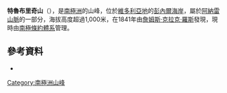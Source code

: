{{coord|71|8|S|167|44|E|display=title}}

'''特魯布里奇山'''（{{lang-en|Mount Troubridge}}），是[[南極洲|南極洲]]的山峰，位於[[維多利亞地|維多利亞地]]的[[彭內爾海岸|彭內爾海岸]]，屬於[[阿納雷山脈|阿納雷山脈]]的一部分，海拔高度超過1,000米，在1841年由[[詹姆斯·克拉克·羅斯|詹姆斯·克拉克·羅斯]]發現，現時由[[南極條約體系|南極條約體系]]管理。

==參考資料==
* {{usgs-gazetteer}}

{{Antarctica-geo-stub}}
[[Category:南極洲山峰|Category:南極洲山峰]]